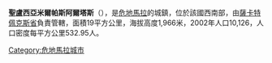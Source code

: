 '''聖盧西亞米爾帕斯阿爾塔斯'''（{{lang-es|Santa Lucía Milpas Altas}}），是[[危地馬拉|危地馬拉]]的城鎮，位於該國西南部，由[[薩卡特佩克斯省|薩卡特佩克斯省]]負責管轄，面積19平方公里，海拔高度1,966米，2002年人口10,126，人口密度每平方公里532.95人。

{{coord|14|35|N|90|41|W|region:GT_type:city|display=title}}

{{Guatemala-geo-stub}}
[[Category:危地馬拉城市|Category:危地馬拉城市]]